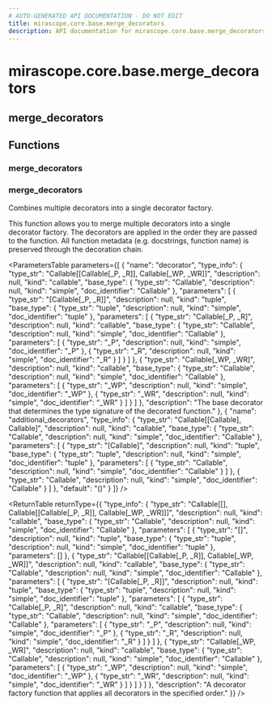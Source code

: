 ```yaml
---
# AUTO-GENERATED API DOCUMENTATION - DO NOT EDIT
title: mirascope.core.base.merge_decorators
description: API documentation for mirascope.core.base.merge_decorators
---
```


# mirascope.core.base.merge_decorators

## <ApiType type="Module" module="mirascope.core.base.merge_decorators" path="core/base/merge_decorators" symbolName="merge_decorators" /> merge_decorators

## Functions

### merge_decorators

### <ApiType type="Function" module="mirascope.core.base.merge_decorators" path="core/base/merge_decorators" symbolName="merge_decorators" /> merge_decorators

Combines multiple decorators into a single decorator factory.

This function allows you to merge multiple decorators into a single decorator factory.
The decorators are applied in the order they are passed to the function.
All function metadata (e.g. docstrings, function name) is preserved through the decoration chain.

<ParametersTable
  parameters={[
  {
    "name": "decorator",
    "type_info": {
      "type_str": "Callable[[Callable[_P, _R]], Callable[_WP, _WR]]",
      "description": null,
      "kind": "callable",
      "base_type": {
        "type_str": "Callable",
        "description": null,
        "kind": "simple",
        "doc_identifier": "Callable"
      },
      "parameters": [
        {
          "type_str": "[Callable[_P, _R]]",
          "description": null,
          "kind": "tuple",
          "base_type": {
            "type_str": "tuple",
            "description": null,
            "kind": "simple",
            "doc_identifier": "tuple"
          },
          "parameters": [
            {
              "type_str": "Callable[_P, _R]",
              "description": null,
              "kind": "callable",
              "base_type": {
                "type_str": "Callable",
                "description": null,
                "kind": "simple",
                "doc_identifier": "Callable"
              },
              "parameters": [
                {
                  "type_str": "_P",
                  "description": null,
                  "kind": "simple",
                  "doc_identifier": "_P"
                },
                {
                  "type_str": "_R",
                  "description": null,
                  "kind": "simple",
                  "doc_identifier": "_R"
                }
              ]
            }
          ]
        },
        {
          "type_str": "Callable[_WP, _WR]",
          "description": null,
          "kind": "callable",
          "base_type": {
            "type_str": "Callable",
            "description": null,
            "kind": "simple",
            "doc_identifier": "Callable"
          },
          "parameters": [
            {
              "type_str": "_WP",
              "description": null,
              "kind": "simple",
              "doc_identifier": "_WP"
            },
            {
              "type_str": "_WR",
              "description": null,
              "kind": "simple",
              "doc_identifier": "_WR"
            }
          ]
        }
      ]
    },
    "description": "The base decorator that determines the type signature of the decorated function."
  },
  {
    "name": "additional_decorators",
    "type_info": {
      "type_str": "Callable[[Callable], Callable]",
      "description": null,
      "kind": "callable",
      "base_type": {
        "type_str": "Callable",
        "description": null,
        "kind": "simple",
        "doc_identifier": "Callable"
      },
      "parameters": [
        {
          "type_str": "[Callable]",
          "description": null,
          "kind": "tuple",
          "base_type": {
            "type_str": "tuple",
            "description": null,
            "kind": "simple",
            "doc_identifier": "tuple"
          },
          "parameters": [
            {
              "type_str": "Callable",
              "description": null,
              "kind": "simple",
              "doc_identifier": "Callable"
            }
          ]
        },
        {
          "type_str": "Callable",
          "description": null,
          "kind": "simple",
          "doc_identifier": "Callable"
        }
      ]
    },
    "default": "()"
  }
]}
/>

<ReturnTable
  returnType={{
  "type_info": {
    "type_str": "Callable[[], Callable[[Callable[_P, _R]], Callable[_WP, _WR]]]",
    "description": null,
    "kind": "callable",
    "base_type": {
      "type_str": "Callable",
      "description": null,
      "kind": "simple",
      "doc_identifier": "Callable"
    },
    "parameters": [
      {
        "type_str": "[]",
        "description": null,
        "kind": "tuple",
        "base_type": {
          "type_str": "tuple",
          "description": null,
          "kind": "simple",
          "doc_identifier": "tuple"
        },
        "parameters": []
      },
      {
        "type_str": "Callable[[Callable[_P, _R]], Callable[_WP, _WR]]",
        "description": null,
        "kind": "callable",
        "base_type": {
          "type_str": "Callable",
          "description": null,
          "kind": "simple",
          "doc_identifier": "Callable"
        },
        "parameters": [
          {
            "type_str": "[Callable[_P, _R]]",
            "description": null,
            "kind": "tuple",
            "base_type": {
              "type_str": "tuple",
              "description": null,
              "kind": "simple",
              "doc_identifier": "tuple"
            },
            "parameters": [
              {
                "type_str": "Callable[_P, _R]",
                "description": null,
                "kind": "callable",
                "base_type": {
                  "type_str": "Callable",
                  "description": null,
                  "kind": "simple",
                  "doc_identifier": "Callable"
                },
                "parameters": [
                  {
                    "type_str": "_P",
                    "description": null,
                    "kind": "simple",
                    "doc_identifier": "_P"
                  },
                  {
                    "type_str": "_R",
                    "description": null,
                    "kind": "simple",
                    "doc_identifier": "_R"
                  }
                ]
              }
            ]
          },
          {
            "type_str": "Callable[_WP, _WR]",
            "description": null,
            "kind": "callable",
            "base_type": {
              "type_str": "Callable",
              "description": null,
              "kind": "simple",
              "doc_identifier": "Callable"
            },
            "parameters": [
              {
                "type_str": "_WP",
                "description": null,
                "kind": "simple",
                "doc_identifier": "_WP"
              },
              {
                "type_str": "_WR",
                "description": null,
                "kind": "simple",
                "doc_identifier": "_WR"
              }
            ]
          }
        ]
      }
    ]
  },
  "description": "A decorator factory function that applies all decorators in the specified order."
}}
/>



